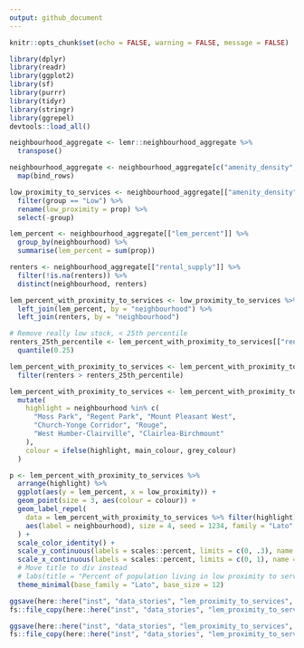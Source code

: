 ```yaml
---
output: github_document
---
```


```r
knitr::opts_chunk$set(echo = FALSE, warning = FALSE, message = FALSE)
```

```r
library(dplyr)
library(readr)
library(ggplot2)
library(sf)
library(purrr)
library(tidyr)
library(stringr)
library(ggrepel)
devtools::load_all()
```

```r
neighbourhood_aggregate <- lemr::neighbourhood_aggregate %>%
  transpose()

neighbourhood_aggregate <- neighbourhood_aggregate[c("amenity_density", "lem_percent", "rental_supply")] %>%
  map(bind_rows)

low_proximity_to_services <- neighbourhood_aggregate[["amenity_density"]] %>%
  filter(group == "Low") %>%
  rename(low_proximity = prop) %>%
  select(-group)

lem_percent <- neighbourhood_aggregate[["lem_percent"]] %>%
  group_by(neighbourhood) %>%
  summarise(lem_percent = sum(prop))

renters <- neighbourhood_aggregate[["rental_supply"]] %>%
  filter(!is.na(renters)) %>%
  distinct(neighbourhood, renters)

lem_percent_with_proximity_to_services <- low_proximity_to_services %>%
  left_join(lem_percent, by = "neighbourhood") %>%
  left_join(renters, by = "neighbourhood")

# Remove really low stock, < 25th percentile
renters_25th_percentile <- lem_percent_with_proximity_to_services[["renters"]] %>%
  quantile(0.25)

lem_percent_with_proximity_to_services <- lem_percent_with_proximity_to_services %>%
  filter(renters > renters_25th_percentile)
```

```r
lem_percent_with_proximity_to_services <- lem_percent_with_proximity_to_services %>%
  mutate(
    highlight = neighbourhood %in% c(
      "Moss Park", "Regent Park", "Mount Pleasant West",
      "Church-Yonge Corridor", "Rouge",
      "West Humber-Clairville", "Clairlea-Birchmount"
    ),
    colour = ifelse(highlight, main_colour, grey_colour)
  )

p <- lem_percent_with_proximity_to_services %>%
  arrange(highlight) %>%
  ggplot(aes(y = lem_percent, x = low_proximity)) +
  geom_point(size = 3, aes(colour = colour)) +
  geom_label_repel(
    data = lem_percent_with_proximity_to_services %>% filter(highlight), 
    aes(label = neighbourhood), size = 4, seed = 1234, family = "Lato"
  ) +
  scale_color_identity() +
  scale_y_continuous(labels = scales::percent, limits = c(0, .3), name = "% of LEM rental supply") +
  scale_x_continuous(labels = scales::percent, limits = c(0, 1), name = "% of population with proximity to services") +
  # Move title to div instead
  # labs(title = "Percent of population living in low proximity to services versus percent of rental supply that is low-end of market, by neighbourhood") +
  theme_minimal(base_family = "Lato", base_size = 12)

ggsave(here::here("inst", "data_stories", "lem_proximity_to_services", "lem_proximity_to_services_wide.png"), width = 9, height = 5, dpi = 300, bg = "white")
fs::file_copy(here::here("inst", "data_stories", "lem_proximity_to_services", "lem_proximity_to_services_wide.png"), here::here("inst", "app", "www", "lem_proximity_to_services_wide.png"), overwrite = TRUE)

ggsave(here::here("inst", "data_stories", "lem_proximity_to_services", "lem_proximity_to_services_narrow.png"), width = 5, height = 7, dpi = 300, bg = "white")
fs::file_copy(here::here("inst", "data_stories", "lem_proximity_to_services", "lem_proximity_to_services_narrow.png"), here::here("inst", "app", "www", "lem_proximity_to_services_narrow.png"), overwrite = TRUE)
```
